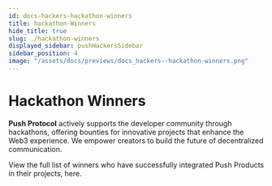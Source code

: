 ```yaml
---
id: docs-hackers-hackathon-winners
title: hackathon-Winners
hide_title: true
slug: ./hackathon-winners
displayed_sidebar: pushHackersSidebar
sidebar_position: 4
image: "/assets/docs/previews/docs_hackers--hackathon-winners.png"
---
```


# Hackathon Winners

<head>
  <title>Hackathon Winners | Builder | Push Documentation</title>
</head>

**Push Protocol** actively supports the developer community through hackathons, offering bounties for innovative projects that enhance the Web3 experience.
We empower creators to build the future of decentralized communication.

View the full list of winners who have successfully integrated Push Products in their projects, here.


<DocCardList />
